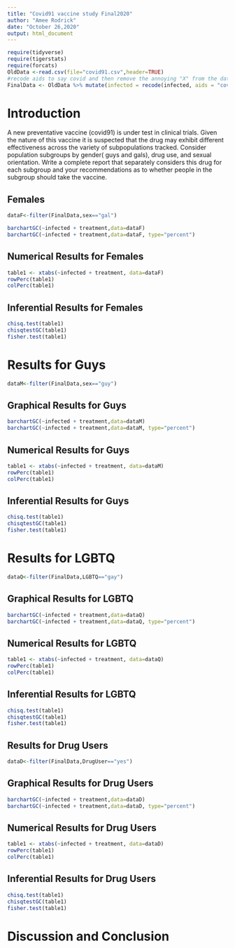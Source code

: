 ```yaml
---
title: "Covid91 vaccine study Final2020"
author: "Amee Rodrick"
date: "October 26,2020"
output: html_document
---
```


```r
require(tidyverse)
require(tigerstats)
require(forcats)
OldData <-read.csv(file="covid91.csv",header=TRUE)
#recode aids to say covid and then remove the annoying "X" from the dataframe
FinalData <- OldData %>% mutate(infected = recode(infected, aids = "covid", none = "OK" )) %>% select(-one_of("X"))
```

# Introduction

<!--In this section you explain what you are trying to show.  Where did the data come from?  What is the research or other question you are trying to answer?.  If you skimp in this section expect to be marked down in your grade. Paint a picture of the project a couple of paragraphs is expected!-->

A new  preventative vaccine (covid91) is under test in clinical trials. Given the nature of this vaccine it is suspected that the drug may exhibit different effectiveness across the variety of subpopulations tracked. Consider population subgroups by gender( guys and gals), drug use, and sexual orientation. Write a complete report that separately considers this drug for each subgroup and your recommendations as to whether people in the subgroup should take the vaccine.

## Females

```r
dataF<-filter(FinalData,sex=="gal")
```

```r
barchartGC(~infected + treatment,data=dataF)
barchartGC(~infected + treatment,data=dataF, type="percent")

```

## Numerical Results for Females

```r
table1 <- xtabs(~infected + treatment, data=dataF)
rowPerc(table1)
colPerc(table1)
```
## Inferential Results for Females

```r
chisq.test(table1)
chisqtestGC(table1)
fisher.test(table1)
```

<!--Decide on your methods:  use "variable analysis" or other appropriate descriptors.  Make sure to choose at least one graphical method and at least one numerical method. Discuss what data manipulations may be needed for example subsetting or other binning procedures and what sort of graphical displays and inferential tools will be used!-->



# Results for Guys

```r
dataM<-filter(FinalData,sex=="guy")
```


## Graphical Results for Guys

```r
barchartGC(~infected + treatment,data=dataM)
barchartGC(~infected + treatment,data=dataM, type="percent")
```

## Numerical Results for Guys 

```r
table1 <- xtabs(~infected + treatment, data=dataM)
rowPerc(table1)
colPerc(table1)
```

## Inferential Results for Guys 

```r
chisq.test(table1)
chisqtestGC(table1)
fisher.test(table1)
```

# Results for LGBTQ

```r
dataQ<-filter(FinalData,LGBTQ=="gay")
```

## Graphical Results for LGBTQ

```r
barchartGC(~infected + treatment,data=dataQ)
barchartGC(~infected + treatment,data=dataQ, type="percent")
```

## Numerical Results for LGBTQ

```r
table1 <- xtabs(~infected + treatment, data=dataQ)
rowPerc(table1)
colPerc(table1)
```

## Inferential Results for LGBTQ

```r
chisq.test(table1)
chisqtestGC(table1)
fisher.test(table1)
```

## Results for Drug Users

```r
dataD<-filter(FinalData,DrugUser=="yes")
```

## Graphical Results for Drug Users

```r
barchartGC(~infected + treatment,data=dataD)
barchartGC(~infected + treatment,data=dataD, type="percent")
```

## Numerical Results for Drug Users

```r
table1 <- xtabs(~infected + treatment, data=dataD)
rowPerc(table1)
colPerc(table1)
```

## Inferential Results for Drug Users

```r
chisq.test(table1)
chisqtestGC(table1)
fisher.test(table1)
```


<!--Divide this section into two sub-sections:  One for your descriptive  results and one for your inferential results.!-->



# Discussion and Conclusion

<!--Discussion and conclusion here.  If you found a relationship be sure to consider whether the relationship occurs because one of the variavbles causes the other, or whether they perhasps are related for some other reason.  Watch the chapter 6 videos from the GeorgeTown videos collection.!-->
